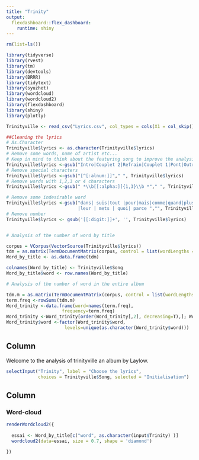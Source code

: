```yaml
---
title: "Trinity"
output: 
  flexdashboard::flex_dashboard:
    runtime: shiny
---
```


```r
rm(list=ls())

library(tidyverse)
library(rvest)
library(tm)
library(devtools)
library(BRRR)
library(tidytext)
library(syuzhet)
library(wordcloud)
library(wordcloud2)
library(flexdashboard)
library(shiny)
library(plotly)

```

```r
Trinityville <- read_csv("Lyrics.csv", col_types = cols(X1 = col_skip()))

##Cleaning the lyrics
# As.Character
Trinityville$lyrics <- as.character(Trinityville$lyrics)
# Remove some words, name of artist etc... 
# Keep in mind to think about the featuring song to improve the analysis
Trinityville$lyrics <-gsub("Intro|Couplet 2|Refrain|Couplet 1|Pont|Outro|Laylow|Jok'Air|Couplet 3|Couplet unique|Alpha Wann|Lomepal|Pré-refrain|Wit.|S.Pri Noir","", Trinityville$lyrics)
# Remove special characters
Trinityville$lyrics <-gsub("[^[:alnum:]]"," ", Trinityville$lyrics)
# Remove words with 1,2,3 or 4 characters
Trinityville$lyrics <-gsub(" *\\b[[:alpha:]]{1,3}\\b *"," ", Trinityville$lyrics)

# Remove some indesirable word 
Trinityville$lyrics <-gsub("dans| suis|tout |pour|mais|comme|quand|plus|faire |fait|sais | même |vais | veut| veux| avec| vaut | étais
                           |leur | mets | quoi| parce ","", Trinityville$lyrics)
# Remove number 
Trinityville$lyrics <- gsub('[[:digit:]]+', '', Trinityville$lyrics)


# Analysis of the number of word by title

corpus = VCorpus(VectorSource(Trinityville$lyrics))
tdm = as.matrix(TermDocumentMatrix(corpus, control = list(wordLengths = c(1, Inf))))
Word_by_title <- as.data.frame(tdm)

colnames(Word_by_title) <- Trinityville$Song
Word_by_title$word <- row.names(Word_by_title)

# Analysis of the number of word in the entire album

tdm.m = as.matrix(TermDocumentMatrix(corpus, control = list(wordLengths = c(1, Inf))))
term.freq <-rowSums(tdm.m)
Word_trinity <-data.frame(word=names(term.freq),
                     frequency=term.freq)
Word_trinity <-Word_trinity[order(Word_trinity[,2], decreasing=T),]; Word_trinity[1:50,]
Word_trinity$word <-factor(Word_trinity$word,
                      levels=unique(as.character(Word_trinity$word)))

```




Column {.sidebar}
-----------------------------------------------------------------------

Welcome to the analysis of trinityville an album by Laylow.

```r
selectInput("Trinity", label = "Choose the lyrics",
            choices = Trinityville$Song, selected = "Initialisation")


```

Column
-----------------------------------------------------------------------

### Word-cloud

```r
renderWordcloud2({
  
  essai <- Word_by_title[c("word", as.character(input$Trinity) )]
  wordcloud2(data=essai, size = 0.7, shape = 'diamond')

})
```

